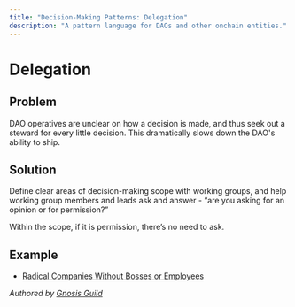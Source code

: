 ```yaml
---
title: "Decision-Making Patterns: Delegation"
description: "A pattern language for DAOs and other onchain entities."
---
```


# Delegation

## Problem

DAO operatives are unclear on how a decision is made, and thus seek out a steward for every little decision. This dramatically slows down the DAO's ability to ship.

## Solution

Define clear areas of decision-making scope with working groups, and help working group members and leads ask and answer - “are you asking for an opinion or for permission?”

Within the scope, if it is permission, there’s no need to ask.

## Example

- [Radical Companies Without Bosses or Employees](https://www.scribd.com/book/533752183/Radical-Companies-Without-Bosses-or-Employees)

*Authored by [Gnosis Guild](https://gnosisguild.org)*